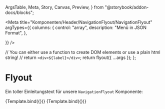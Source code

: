   ArgsTable,
  Meta,
  Story,
  Canvas,
  Preview,
} from "@storybook/addon-docs/blocks";



<Meta
  title="Komponenten/Header/NavigationFlyout/NavigationFlyout"
  argTypes={{
    columns: {
      control: "array",
      description: "Menü in JSON Format",
    },
    
  }}
/>



  // You can either use a function to create DOM elements or use a plain html string!
  // return `<div>${label}</div>`;
  return flyout({ ...args });
};

# Flyout

Ein toller Einleitungstext für unsere `NavigationFlyout` Komponente:

<Preview withToolbar>
  <Story
    name="One Column"
    args={JsonData.serviceNavigationSSILinks[2].navigationItems[0]}
  >
    {Template.bind({})}
  </Story>
</Preview>

<ArgsTable story="One Column" />

<Canvas>
  <Story
    name="Two Column"
    args={JsonData.serviceNavigationSSILinks[1].navigationItems[0]}
  >
    {Template.bind({})}
  </Story>
</Canvas>